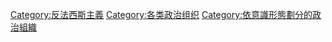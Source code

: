 [[Category:反法西斯主義|Category:反法西斯主義]]
[[Category:各类政治组织|Category:各类政治组织]]
[[Category:依意識形態劃分的政治組織|Category:依意識形態劃分的政治組織]]